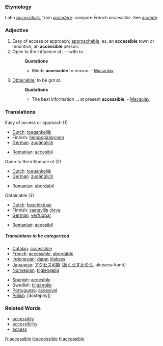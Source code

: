 === Etymology ===
Latin ''[[accessibilis]]'', from ''[[accedere]]'': compare French ''accessible''. See [[accede]].

=== Adjective ===
#Easy of access or approach; [[approachable]]; as, an '''accessible''' town or mountain, an '''accessible''' person.
#Open to the influence of; -- with ''to''.
#:'''Quotations'''
#:*Minds '''accessible''' to reason. - [[Macaulay]]
#[[Obtainable]]; to be got at.
#:'''Quotations'''
#:*The best information ... at present '''accessible'''. - [[Macaulay]]

=== Translations ===
;Easy of access or approach (1)
{{top}}
*[[Dutch]]: [[toegankelijk]]
*Finnish: [[helppopääsyinen]]
*[[German]]: [[zugänglich]]
{{mid}}
*[[Romanian]]: [[accesibil]]
{{bottom}}

;Open to the influence of (2)
{{top}}
*[[Dutch]]: [[toegankelijk]]
*[[German]]: [[zugänglich]]
{{mid}}
*[[Romanian]]: [[abordabil]]
{{bottom}}

;Obtainable (3)
{{top}}
*[[Dutch]]: [[beschikbaar]]
*Finnish: [[saatavilla]] [[olla#Finnish|oleva]]
*[[German]]: [[verfügbar]]
{{mid}}
*[[Romanian]]: [[accesibil]]
{{bottom}}

=====Translations to be categorized=====
{{checktrans}}
{{top}}
*[[Catalan]]: [[accessible]]
*[[French]]: [[accessible]], [[abordable]]
*[[Indonesian]]: [[dapat]] [[akses|diakses]]
*[[Japanese]]: [[アクセス可能]] ([[あくせすかのう]], akusesu-kanō)
*[[Norwegian]]: [[tilgjengelig]]
{{mid}}
*[[Spanish]]: [[accesible]]
*Swedish: [[tillgänglig]]
*[[Portuguese]]: [[acessível]]
*[[Polish]]: [dostępny]]
{{bottom}}

=== Related Words ===
* [[accessibly]]
* [[accessibility]]
* [[access]]

[[fr:accessible]]
[[it:accessible]]
[[fi:accessible]]